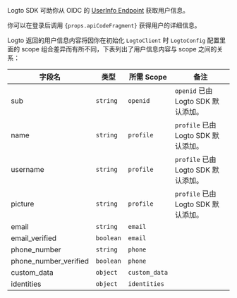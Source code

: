Logto SDK 可助你从 OIDC 的 [UserInfo Endpoint](https://openid.net/specs/openid-connect-core-1_0.html#UserInfo) 获取用户信息。

<p>
  你可以在登录后调用 <code>{props.apiCodeFragment}</code> 获得用户的详细信息。
</p>

Logto 返回的用户信息内容将因你在初始化 `LogtoClient` 时 `LogtoConfig` 配置里面的 scope 组合差异而有所不同，下表列出了用户信息内容与 scope 之间的关系：

| 字段名                | 类型      | 所需 Scope    | 备注                                |
| --------------------- | --------- | ------------- | ----------------------------------- |
| sub                   | `string`  | `openid`      | `openid` 已由 Logto SDK 默认添加。  |
| name                  | `string`  | `profile`     | `profile` 已由 Logto SDK 默认添加。 |
| username              | `string`  | `profile`     | `profile` 已由 Logto SDK 默认添加。 |
| picture               | `string`  | `profile`     | `profile` 已由 Logto SDK 默认添加。 |
| email                 | `string`  | `email`       |                                     |
| email_verified        | `boolean` | `email`       |                                     |
| phone_number          | `string`  | `phone`       |                                     |
| phone_number_verified | `boolean` | `phone`       |                                     |
| custom_data           | `object`  | `custom_data` |                                     |
| identities            | `object`  | `identities`  |                                     |
